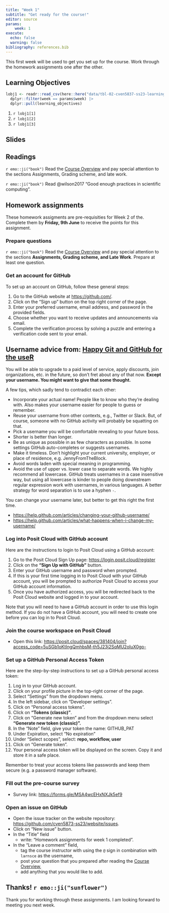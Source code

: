 ```yaml
---
title: "Week 1"
subtitle: "Get ready for the course!"
editor: source
params:
    week: 1
execute: 
  echo: false
  warning: false
bibliography: references.bib
---
```


```{=html}
<script defer data-domain="cven5837-ss23.github.io/website" src="https://plausible.io/js/plausible.js"></script>
```
This first week will be used to get you set up for the course. Work through the homework assignments one after the other.

## Learning Objectives

```r

lobj1 <- readr::read_csv(here::here("data/tbl-02-cven5837-ss23-learning-objectives.csv")) |> 
  dplyr::filter(week == params$week) |>
  dplyr::pull(learning_objectives)

```

1.  `r lobj1[1]`
2.  `r lobj1[2]`
3.  `r lobj1[3]`

## Slides

## Readings

`r emo::ji("book")` Read the [Course Overview](../index.html) and pay special attention to the sections Assignments, Grading scheme, and late work.

`r emo::ji("book")` Read @wilson2017 "Good enough practices in scientific computing".

## Homework assignments

These homework assigments are pre-requisities for Week 2 of the. Complete them by **Friday, 9th June** to receive the points for this assignment.

### Prepare questions

`r emo::ji("book")` Read the [Course Overview](../index.html) and pay special attention to the sections **Assignments, Grading scheme, and Late Work**. Prepare at least one question.

### Get an account for GitHub

To set up an account on GitHub, follow these general steps:

1.  Go to the GitHub website at <https://github.com/>.
2.  Click on the "Sign up" button on the top right corner of the page.
3.  Enter your preferred username, email address, and password in the provided fields.
4.  Choose whether you want to receive updates and announcements via email.
5.  Complete the verification process by solving a puzzle and entering a verification code sent to your email.

::: callout-tip
## Username advice from: [Happy Git and GitHub for the useR](https://happygitwithr.com/github-acct.html#github-acct)

You will be able to upgrade to a paid level of service, apply discounts, join organizations, etc. in the future, so don't fret about any of that now. **Except your username. You might want to give that some thought.**

A few tips, which sadly tend to contradict each other:

-   Incorporate your actual name! People like to know who they're dealing with. Also makes your username easier for people to guess or remember.
-   Reuse your username from other contexts, e.g., Twitter or Slack. But, of course, someone with no GitHub activity will probably be squatting on that.
-   Pick a username you will be comfortable revealing to your future boss.
-   Shorter is better than longer.
-   Be as unique as possible in as few characters as possible. In some settings GitHub auto-completes or suggests usernames.
-   Make it timeless. Don't highlight your current university, employer, or place of residence, e.g. JennyFromTheBlock.
-   Avoid words laden with special meaning in programming.
-   Avoid the use of upper vs. lower case to separate words. We highly recommend all lowercase. GitHub treats usernames in a case insensitive way, but using all lowercase is kinder to people doing downstream regular expression work with usernames, in various languages. A better strategy for word separation is to use a hyphen `-`.

You can change your username later, but better to get this right the first time.

-   <https://help.github.com/articles/changing-your-github-username/>
-   <https://help.github.com/articles/what-happens-when-i-change-my-username/>
:::

### Log into Posit Cloud with GitHub account

Here are the instructions to login to Posit Cloud using a GitHub account:

1.  Go to the Posit Cloud Sign Up page: <https://login.posit.cloud/register>
2.  Click on the **"Sign Up with GitHub"** button.
3.  Enter your GitHub username and password when prompted.
4.  If this is your first time logging in to Posit Cloud with your GitHub account, you will be prompted to authorize Posit Cloud to access your GitHub account information.
5.  Once you have authorized access, you will be redirected back to the Posit Cloud website and logged in to your account.

Note that you will need to have a GitHub account in order to use this login method. If you do not have a GitHub account, you will need to create one before you can log in to Posit Cloud.

### Join the course workspace on Posit Cloud

-   Open this link: <https://posit.cloud/spaces/381404/join?access_code=5uSGb1oKtIngQmhbsM-th5J23j2SqMU2oIuX0go->

### Set up a GitHub Personal Access Token

Here are the step-by-step instructions to set up a GitHub personal access token:

1.  Log in to your GitHub account.
2.  Click on your profile picture in the top-right corner of the page.
3.  Select "Settings" from the dropdown menu.
4.  In the left sidebar, click on "Developer settings".
5.  Click on "Personal access tokens".
6.  Click on **"Tokens (classic)"**.
7.  Click on "Generate new token" and from the dropdown menu select **"Generate new token (classic)".**
8.  In the "Note" field, give your token the name: GITHUB_PAT
9.  Under Expiration, select "No expiration"
10. Under "Select scopes", select: **repo, workflow, user**
11. Click on "Generate token".
12. Your personal access token will be displayed on the screen. Copy it and store it in a safe place.

Remember to treat your access tokens like passwords and keep them secure (e.g. a password manager software).

### Fill out the pre-course survey

-   Survey link: <https://forms.gle/MSA4wcEHxNXJk5ef9>

### Open an issue on GitHub

-   Open the issue tracker on the website repository: <https://github.com/cven5873-ss23/website/issues>.
-   Click on "New issue" button.
-   In the "Title" field
    -   write: "Homework assignments for week 1 completed".
-   In the "Leave a comment" field,
    -   tag the course instructor with using the `@` sign in combination with `larnsce` as the username,
    -   post your question that you prepared after reading the [Course Overview](../index.html),
    -   add anything that you would like to add.

## Thanks! `r emo::ji("sunflower")`

Thank you for working through these assignments. I am looking forward to meeting you next week.
